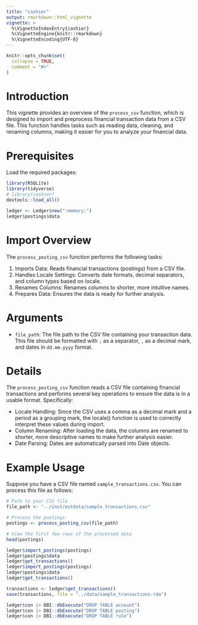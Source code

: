 ```yaml
---
title: "cashier"
output: rmarkdown::html_vignette
vignette: >
  %\VignetteIndexEntry{cashier}
  %\VignetteEngine{knitr::rmarkdown}
  %\VignetteEncoding{UTF-8}
---
```


```r
knitr::opts_chunk$set(
  collapse = TRUE,
  comment = "#>"
)
```

# Introduction

This vignette provides an overview of the `process_csv` function, which 
is designed to import and preprocess financial transaction data from a CSV file. 
This function handles tasks such as reading data, cleaning, and renaming columns, 
making it easier for you to analyze your financial data.

# Prerequisites

Load the required packages:

```r
library(RSQLite)
library(tidyverse)
# library(cashier)
devtools::load_all()
```

```r
ledger <- Ledger$new(":memory:")
ledger$postings$data
```

# Import Overview

The `process_posting_csv` function performs the following tasks:

1. Imports Data: Reads financial transactions (postings) from a CSV file.
2. Handles Locale Settings: Converts date formats, decimal separators, and column types based on locale.
3. Renames Columns: Renames columns to shorter, more intuitive names.
4. Prepares Data: Ensures the data is ready for further analysis.

# Arguments

- `file_path`: The file path to the CSV file containing your transaction data. 
This file should be formatted with `;` as a separator, `,` as a decimal mark, 
and dates in `dd.mm.yyyy` format.

# Details

The `process_posting_csv` function reads a CSV file containing financial transactions and performs several key operations to ensure the data is in a usable format. Specifically:

- Locale Handling: Since the CSV uses a comma as a decimal mark and a period as a grouping mark, the locale() function is used to correctly interpret these values during import.
- Column Renaming: After loading the data, the columns are renamed to shorter, more descriptive names to make further analysis easier.
- Date Parsing: Dates are automatically parsed into Date objects.

# Example Usage

Suppose you have a CSV file named `sample_transactions.csv`. You can process this file as follows:

```r
# Path to your CSV file
file_path <- "../inst/extdata/sample_transactions.csv"

# Process the postings
postings <- process_posting_csv(file_path)

# View the first few rows of the processed data
head(postings)
```

```r
ledger$import_postings(postings)
ledger$postings$data
ledger$get_transactions()
ledger$import_postings(postings)
ledger$postings$data
ledger$get_transactions()

transactions <- ledger$get_transactions()
save(transactions, file = "../data/sample_transactions.rda")
```

```r
ledger$con |> DBI::dbExecute("DROP TABLE account")
ledger$con |> DBI::dbExecute("DROP TABLE posting")
ledger$con |> DBI::dbExecute("DROP TABLE rule")
```
